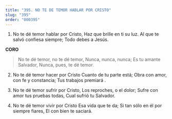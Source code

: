 ```yaml
---
title: "395. NO TE DE TEMOR HABLAR POR CRISTO"
slug: "395"
order: "000395"
---
```

1. No te dé temor hablar por Cristo, Haz que brille en ti su luz.
Al que te salvó confiesa siempre; Todo debes a Jesús.

**CORO**

> No te dé temor, no te dé temor, Nunca, nunca, nunca;
Es tu amante Salvador, Nunca, pues, te dé temor.

2. No te dé temor hacer por Cristo Cuanto de tu parte está;
Obra con amor, con fe y constancia; Tus trabajos premiará .

3. No te dé temor sufrir por Cristo, Los reproches, o el dolor;
Sufre con amor tus pruebas todas, Cual sufrió tu Salvador.

4. No te dé temor vivir por Cristo Esa vida que te da;
Si tan sólo en él por siempre fiares, El con bien te saciará.
